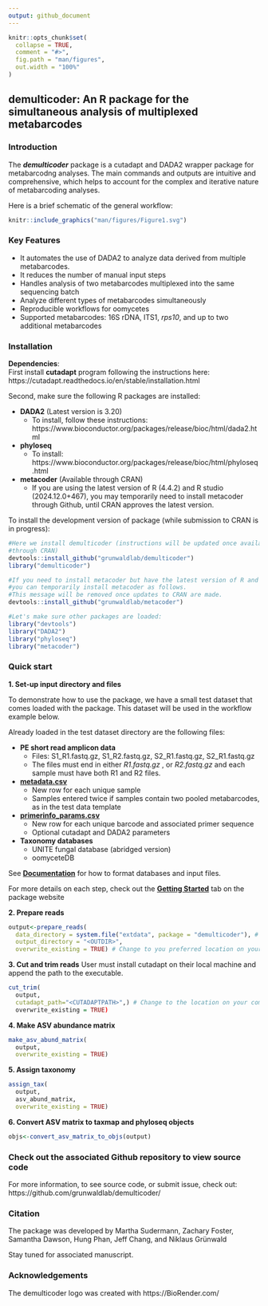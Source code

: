 ```yaml
---
output: github_document
---
```


```r
knitr::opts_chunk$set(
  collapse = TRUE,
  comment = "#>",
  fig.path = "man/figures",
  out.width = "100%"
)
```

## **demulticoder**: An R package for the simultaneous analysis of multiplexed metabarcodes


### Introduction

The ***demulticoder*** package is a cutadapt and DADA2 wrapper package for metabarcodng analyses. The main commands and outputs are intuitive and comprehensive, which helps to account for the complex and iterative nature of metabarcoding analyses. 

Here is a brief schematic of the general workflow:  

```r
knitr::include_graphics("man/figures/Figure1.svg")
```
  
### Key Features

* It automates the use of DADA2 to analyze data derived from multiple metabarcodes.  
* It reduces the number of manual input steps  
* Handles analysis of two metabarcodes multiplexed into the same sequencing batch    
* Analyze different types of metabarcodes simultaneously  
* Reproducible workflows for oomycetes
* Supported metabarcodes: 16S rDNA, ITS1, *rps10*, and up to two additional metabarcodes 

### Installation  

**Dependencies**:  
First install **cutadapt** program following the instructions here: https://cutadapt.readthedocs.io/en/stable/installation.html

Second, make sure the following R packages are installed:

* **DADA2** (Latest version is 3.20)  
  * To install, follow these instructions: https://www.bioconductor.org/packages/release/bioc/html/dada2.html  
* **phyloseq**  
  * To install: https://www.bioconductor.org/packages/release/bioc/html/phyloseq.html  
* **metacoder** (Available through CRAN)  
  * If you are using the latest version of R (4.4.2) and R studio (2024.12.0+467), you may temporarily need to install metacoder through Github, until CRAN approves the latest version.

To install the development version of package (while submission to CRAN is in progress):  

```r
#Here we install demulticoder (instructions will be updated once available 
#through CRAN)
devtools::install_github("grunwaldlab/demulticoder")
library("demulticoder")

#If you need to install metacoder but have the latest version of R and R studio, 
#you can temporarily install metacoder as follows. 
#This message will be removed once updates to CRAN are made.  
devtools::install_github("grunwaldlab/metacoder")

#Let's make sure other packages are loaded:
library("devtools")
library("DADA2")
library("phyloseq")
library("metacoder")
```

### Quick start  

**1. Set-up input directory and files**  

To demonstrate how to use the package, we have a small test dataset that comes loaded with the package. 
This dataset will be used in the workflow example below.

Already loaded in the test dataset directory are the following files: 

* **PE short read amplicon data**
  * Files: S1_R1.fastq.gz, S1_R2.fastq.gz, S2_R1.fastq.gz, S2_R1.fastq.gz  
  * The files must end in either *R1.fastq.gz* , or *R2.fastq.gz* and each sample must have both R1 and R2 files.
* [**metadata.csv**](https://github.com/grunwaldlab/demulticoder/blob/main/inst/extdata/metadata.csv)
  * New row for each unique sample
  * Samples entered twice if samples contain two pooled metabarcodes, as in the test data template
* [**primerinfo_params.csv**](https://github.com/grunwaldlab/demulticoder/blob/main/inst/extdata/primerinfo_params.csv)
  * New row for each unique barcode and associated primer sequence
  * Optional cutadapt and DADA2 parameters
* **Taxonomy databases**  
  * UNITE fungal database (abridged version)
  * oomyceteDB 
  
See [**Documentation**](https://grunwaldlab.github.io/demulticoder/articles/Documentation.html) for how to format databases and input files. 

For more details on each step, check out the [**Getting Started**](https://grunwaldlab.github.io/demulticoder/articles/Getting_started.html) tab on the package website

**2. Prepare reads** 
```r
output<-prepare_reads(
  data_directory = system.file("extdata", package = "demulticoder"), # This allows us to use the test directory located within the package
  output_directory = "<OUTDIR>",
  overwrite_existing = TRUE) # Change to you preferred location on your local computer (Example: "~/demulticoder_test")
```

**3. Cut and trim reads** 
User must install cutadapt on their local machine and append the path to the executable.
```r
cut_trim(
  output,
  cutadapt_path="<CUTADAPTPATH>",) # Change to the location on your computer. (Example: "/usr/bin/cutadapt")
  overwrite_existing = TRUE)
```
 
  
**4. Make ASV abundance matrix** 
```r
make_asv_abund_matrix(
  output,
  overwrite_existing = TRUE)
```
  
  
**5. Assign taxonomy** 
```r
assign_tax(
  output,
  asv_abund_matrix,
  overwrite_existing = TRUE)
```

  
**6. Convert ASV matrix to taxmap and phyloseq objects** 
```r
objs<-convert_asv_matrix_to_objs(output)
```


### Check out the associated Github repository to view source code  

For more information, to see source code, or submit issue, check out:  
https://github.com/grunwaldlab/demulticoder/


### Citation

The package was developed by Martha Sudermann, Zachary Foster, Samantha Dawson, Hung Phan, Jeff Chang, and Niklaus Grünwald

Stay tuned for associated manuscript. 

### Acknowledgements

The demulticoder logo was created with https://BioRender.com/